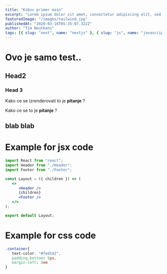 ```yaml
---
title: "Kibov primer main"
excerpt: "Lorem ipsum dolor sit amet, consectetur adipiscing elit, sed do eiusmod tempor incididunt ut labore et dolore magna aliqua. Praesent elementum facilisis leo vel fringilla est ullamcorper eget. At imperdiet dui accumsan sit amet nulla facilities morbi tempus."
featuredImage: "/images/tailwind.jpg"
publishedAt: "2020-03-16T05:35:07.322Z"
author: "Tim Neutkens"
tags: [{ slug: "next", name: "nextjs" }, { slug: "js", name: "javascript" }]
---
```


# Ovo je samo test..

## Head2

### Head 3

Kako ce se <Accent>izrenderovati</Accent> to je **pitanje** ?

Kako ce se to je **pitanje** ?

## blab blab

# Example for jsx code

```jsx
import React from "react";
import Header from "./Header";
import Footer from "./Footer";

const Layout = ({ children }) => (
   <>
      <Header />
      {children}
      <Footer />
   </>
);

export default Layout;
```

# Example for css code

```css
.container{
   text-color: "#fed142",
   padding-bottom: 5px,
   margin-left: 3em
}
```
